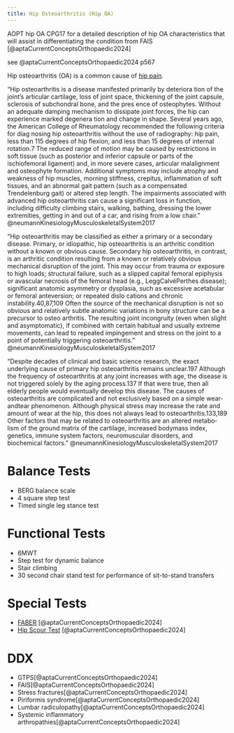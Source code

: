 ```yaml
---
title: Hip Osteoarthritis (Hip OA)
---
```



::: {.callout-note}
AOPT hip OA CPG17 for a detailed description of hip OA characteristics that will assist in differentiating the condition from FAIS [@aptaCurrentConceptsOrthopaedic2024]

see @aptaCurrentConceptsOrthopaedic2024 p567
:::


Hip osteoarthritis (OA) is a common cause of [hip pain]({{< var ref-hip.pain >}}).



"Hip osteoarthritis is a disease manifested primarily by deteriora­ tion of the joint’s articular cartilage, loss of joint space, thickening of the joint capsule, sclerosis of subchondral bone, and the pres­ ence of osteophytes. Without an adequate damping mechanism to dissipate joint forces, the hip can experience marked degenera­ tion and change in shape. Several years ago, the American College of Rheumatology recommended the following criteria for diag­ nosing hip osteoarthritis without the use of radiography: hip pain, less than 115 degrees of hip flexion, and less than 15 degrees of internal rotation.7 The reduced range of motion may be caused by restrictions in soft tissue (such as posterior and inferior capsule or parts of the ischiofemoral ligament) and, in more severe cases, articular malalignment and osteophyte formation. Additional symptoms may include atrophy and weakness of hip muscles, morning stiffness, crepitus, inflammation of soft tissues, and an abnormal gait pattern (such as a compensated Trendelenburg gait) or altered step length. The impairments associated with advanced hip osteoarthritis can cause a significant loss in function, including difficulty climbing stairs, walking, bathing, dressing the lower extremities, getting in and out of a car, and rising from a low chair." @neumannKinesiologyMusculoskeletalSystem2017 

"Hip osteoarthritis may be classified as either a primary or a secondary disease. Primary, or idiopathic, hip	 osteoarthritis is an arthritic condition without a known or obvious cause. Secondary	 hip	 osteoarthritis, in contrast, is an arthritic condition resulting from a known or relatively obvious mechanical disruption of the joint. This may occur from trauma or exposure to high loads; structural failure, such as a slipped capital femoral epiphysis or avascular necrosis of the femoral head (e.g., Legg­Calvé­Perthes disease); significant anatomic asymmetry or dysplasia, such as excessive acetabular or femoral anteversion; or repeated dislo­ cations and chronic instability.40,87,109 Often the source of the mechanical disruption is not so obvious and relatively subtle anatomic variations in bony structure can be a precursor to osteo­ arthritis. The resulting joint incongruity (even when slight and asymptomatic), if combined with certain habitual and usually extreme movements, can lead to repeated impingement and stress on the joint to a point of potentially triggering osteoarthritis." @neumannKinesiologyMusculoskeletalSystem2017


"Despite decades of clinical and basic science research, the exact underlying cause of primary hip osteoarthritis remains unclear.197 Although the frequency of osteoarthritis at any joint increases with age, the disease is not triggered solely by the aging process.137 If that were true, then all elderly people would eventually develop this disease. The causes of osteoarthritis are complicated and not exclusively based on a simple wear­and­tear phenomenon. Although physical stress may increase the rate and amount of wear at the hip, this does not always lead to osteoarthritis.133,189 Other factors that may be related to osteoarthritis are an altered metabo­ lism of the ground matrix of the cartilage, increased body­mass index, genetics, immune system factors, neuromuscular disorders, and biochemical factors." @neumannKinesiologyMusculoskeletalSystem2017


# Balance Tests

- BERG balance scale
- 4 square step test
- Timed single leg stance test


# Functional Tests

- 6MWT
- Step test for dynamic balance
- Stair climbing
- 30 second chair stand test for performance of sit-to-stand transfers

# Special Tests

- [FABER]({{< var ref-faber-test.path >}}) [@aptaCurrentConceptsOrthopaedic2024]
- [Hip Scour Test]({{< var ref-hip-scour-test.path >}}) [@aptaCurrentConceptsOrthopaedic2024]


# DDX


<ul>
  <li>GTPS[@aptaCurrentConceptsOrthopaedic2024]</li>
  <li>FAIS[@aptaCurrentConceptsOrthopaedic2024]</li>
  <li>Stress fractures[@aptaCurrentConceptsOrthopaedic2024]</li>
  <li>Piriformis syndrome[@aptaCurrentConceptsOrthopaedic2024]</li>
  <li>Lumbar radiculopathy[@aptaCurrentConceptsOrthopaedic2024]</li>
  <li>Systemic inflammatory arthropathies[@aptaCurrentConceptsOrthopaedic2024]</li>
</ul>
